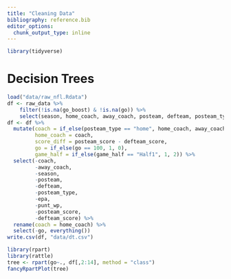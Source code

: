 ```yaml
---
title: "Cleaning Data"
bibliography: reference.bib
editor_options: 
  chunk_output_type: inline
---
```


```r
library(tidyverse)
```

# Decision Trees

```r
load("data/raw_nfl.Rdata")
df <- raw_data %>%
    filter(!is.na(go_boost) & !is.na(go)) %>%
    select(season, home_coach, away_coach, posteam, defteam, posteam_type, game_half, half_seconds_remaining, ydstogo, yardline_100, posteam_score, defteam_score, posteam, go_boost, go, epa, wp_fail, wp_succeed, wp, fg_make_prob, miss_fg_wp, make_fg_wp, punt_wp)
df <- df %>%
  mutate(coach = if_else(posteam_type == "home", home_coach, away_coach),
         home_coach = coach,
         score_diff = posteam_score - defteam_score,
         go = if_else(go == 100, 1, 0),
         game_half = if_else(game_half == "Half1", 1, 2)) %>%
  select(-coach,
         -away_coach,
         -season,
         -posteam,
         -defteam,
         -posteam_type,
         -epa,
         -punt_wp,
         -posteam_score,
         -defteam_score) %>%
  rename(coach = home_coach) %>%
  select(-go, everything())
write.csv(df, "data/dt.csv")
```

```r
library(rpart)
library(rattle)
tree <- rpart(go~., df[,2:14], method = "class")
fancyRpartPlot(tree)
```
